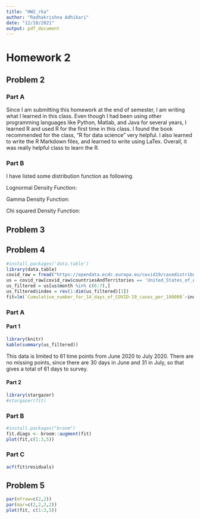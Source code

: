 ```yaml
---
title: "HW2_rka"
author: "Radhakrishna Adhikari"
date: "12/10/2021"
output: pdf_document
---
```


# Homework 2

## Problem 2

### Part A

Since I am submitting this homework at the end of semester, I am writing what I learned in this class. Even though I had been using other programming languages like Python, Matlab, and Java for several years, I learned R and used R for the first time in this class. I found the book recommended for the class, "R for data science" very helpful. I also learned to write the R Markdown files, and learned to write using LaTex. Overall, it was really helpful class to learn the R.

### Part B
I have listed some distribution function as following.

Lognormal Density Function:

\begin{align}
f\left(x|\mu,\sigma^2\right)=\frac{1}{\sqrt{2\pi}\sigma}\frac{e^{-\left(\log x-\mu\right)^2/\left(2\sigma^2\right)}}{x}; 0\leq x<\infty; -\infty<\mu<\infty
\end{align}

Gamma Density Function:

\begin{align}
f \left(x| \alpha,\beta \right)= \frac{1}{ \Gamma \left( \alpha \right) \beta^ \alpha}x^{ \alpha-1}e^{-x/ \beta}; 0 \leq x< \infty; \alpha,\beta > 0
\end{align}

Chi squared Density Function:

\begin{align}
f \left(x|p \right)= \frac{1}{ \Gamma \left(p/2\right) 2^{p/2}}x^{\left(p/2\right)-1}e^{-x/2}; 0\leq x<\infty ;p=1,2,... 
\end{align}


## Problem 3

\begin{enumerate}
\item Track steps to record how all results were produced
\begin{itemize}
\item Challenges: These results are often produced through a lot of trial and error , so it can be difficult to separate the steps that were important and those that were unnecessary.
\end{itemize}
\item Do not manually manipulate data
\begin{itemize}
\item Challenges: Some machines may not be able to read specific data types, but opening the file with a different type may change the data without your knowledge.
\end{itemize}
\item Archive (or keep track of) the exact versions of all programs used
\begin{itemize}
\item Challenges: Even if you do archive the program, some updates will automatically delete older versions on the computer, possibly rendering past research useless.
\end{itemize}
\item Version control all scripts(use github/bitbucket)
\begin{itemize}
\item Challenges: It can be difficult to know when to store versions of code and when not to. Too many versions of code can still make the correct version difficult to find, and too few means you are less likely to have the exact code that you want. 
\end{itemize}
\item Record all intermediate results and standardize if possible
\begin{itemize}
\item Challenges: Intermediate steps might not be in a data form that is easy to save, so it might not be possible to keep track of all intermediate steps.
\end{itemize}
\item Note seeds used for analyses that include randomness
\begin{itemize}
\item Challenges: Using seeds for randomness may not be appropriate in the context of the experiment.
\end{itemize}
\item Store raw data used to make plots
\begin{itemize}
\item Challenges: Large data sets may require more storage space than what is available.
\end{itemize}
\item Keep and inspect all layers of detail of the data
\begin{itemize}
\item Challenges: Amount of data to inspect can grow quickly if there are a lot of layers of data.
\end{itemize}
\item Connect statements to the results that inspired them
\begin{itemize}
\item Challenges: Research in a specialized field can be difficult to explain to the general public.
\end{itemize}
\item Provide public access to all data used, programs written, and results discovered
\begin{itemize}
\item Challenges: Some data is not publicly available and perhaps must be purchased, so it cannot be included with the paper.
\end{itemize}
\end{enumerate}

## Problem 4

``` r
#install.packages('data.table')
library(data.table)
covid_raw = fread("https://opendata.ecdc.europa.eu/covid19/casedistribution/csv")
us = covid_raw[covid_raw$countriesAndTerritories == 'United_States_of_America',]
us_filtered = us[us$month %in% c(6:7),]
us_filtered$index = rev(1:dim(us_filtered)[1]) 
fit=lm(`Cumulative_number_for_14_days_of_COVID-19_cases_per_100000`~index, data=us_filtered)
```

### Part A

#### Part 1

```r
library(knitr)
kable(summary(us_filtered))
```

This data is limited to 61 time points from June 2020 to July 2020. There are no missing points, since there are 30 days in June and 31 in July, so that gives a total of 61 days to survey.

#### Part 2

```r
library(stargazer)
#stargazer(fit)
```

\begin{table}[!htbp] \centering 
  \caption{} 
  \label{} 
\begin{tabular}{@{\extracolsep{5pt}}lc} 
\\[-1.8ex]\hline 
\hline \\[-1.8ex] 
 & \multicolumn{1}{c}{\textit{Dependent variable:}} \\ 
\cline{2-2} 
\\[-1.8ex] & `Cumulative\_number\_for\_14\_days\_of\_COVID-19\_cases\_per\_100000` \\ 
\hline \\[-1.8ex] 
 index & 4.107$^{***}$ \\ 
  & (0.145) \\ 
  & \\ 
 Constant & 42.853$^{***}$ \\ 
  & (5.165) \\ 
  & \\ 
\hline \\[-1.8ex] 
Observations & 61 \\ 
R$^{2}$ & 0.932 \\ 
Adjusted R$^{2}$ & 0.930 \\ 
Residual Std. Error & 19.922 (df = 59) \\ 
F Statistic & 803.464$^{***}$ (df = 1; 59) \\ 
\hline 
\hline \\[-1.8ex] 
\textit{Note:}  & \multicolumn{1}{r}{$^{*}$p$<$0.1; $^{**}$p$<$0.05; $^{***}$p$<$0.01} \\ 
\end{tabular} 
\end{table}

### Part B

```r
#install.packages("broom")
fit.diags <- broom::augment(fit)
plot(fit,c(1:3,5))
```

### Part C

```r
acf(fit$residuals)
```

## Problem 5

```r
par(mfrow=c(2,2))
par(mar=c(2,2,2,2))
plot(fit, c(1:3,5))
```
